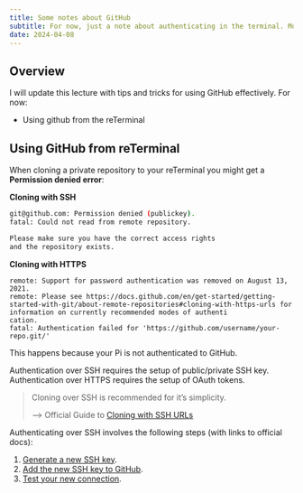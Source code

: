```yaml
---
title: Some notes about GitHub
subtitle: For now, just a note about authenticating in the terminal. More to come.
date: 2024-04-08
---
```


## Overview

I will update this lecture with tips and tricks for using GitHub effectively. For now:

- Using github from the reTerminal

## Using GitHub from reTerminal

When cloning a private repository to your reTerminal you might get a **Permission denied error**:

**Cloning with SSH**
```bash
git@github.com: Permission denied (publickey).
fatal: Could not read from remote repository.

Please make sure you have the correct access rights
and the repository exists.
```

**Cloning with HTTPS**
```shell
remote: Support for password authentication was removed on August 13, 2021.
remote: Please see https://docs.github.com/en/get-started/getting-started-with-git/about-remote-repositories#cloning-with-https-urls for information on currently recommended modes of authenti
cation.
fatal: Authentication failed for 'https://github.com/username/your-repo.git/'
```

This happens because your Pi is not authenticated to GitHub.

Authentication over SSH requires the setup of public/private SSH key.
Authentication over HTTPS requires the setup of OAuth tokens.

> Cloning over SSH is recommended for it's simplicity.
>
> --> Official Guide to [Cloning with SSH URLs](https://docs.github.com/en/get-started/getting-started-with-git/about-remote-repositories#cloning-with-ssh-urls)

Authenticating over SSH involves the following steps (with links to official docs):

1. [Generate a new SSH key](https://docs.github.com/en/authentication/connecting-to-github-with-ssh/generating-a-new-ssh-key-and-adding-it-to-the-ssh-agent).
2. [Add the new SSH key to GitHub](https://docs.github.com/en/authentication/connecting-to-github-with-ssh/adding-a-new-ssh-key-to-your-github-account).
3. [Test your new connection](https://docs.github.com/en/authentication/connecting-to-github-with-ssh/testing-your-ssh-connection).

